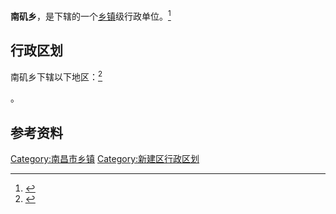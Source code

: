 {{中国乡级行政区|36/01/22/208/000
|汉语拼音 = NanJiXiang
|其他语言 = 
|其他语言名称 = 
|旧称 =
|地名出处 = 境内有南、矶两山对崎，总称南矶山，故公社以此命名。<ref>[http://www.jxqhdm.cn/result.aspx?id=36012200011111000019 地名查询] {{webarchive|url=https://web.archive.org/web/20160224201002/http://www.jxqhdm.cn/result.aspx?id=36012200011111000019 |date=2016-02-24 }}</ref>
|位置图文件名 = 
|位置图描述 = 
|自定义图片=
|建置时间 = 1958年
|领导职位 = 镇长
|领导名称 = 
|政府驻地 = 向阳街
|毗邻 = 
|总面积 = 15平方公里
|总人口 = 
|户籍人口 = 
|户籍人口年份 = 
|常住人口 = 
|常住人口年份 = 
|人口密度 = 
|GDP = 
|邮政编码 = 360122<ref>[http://www.ycdmw.com/result.aspx?id=36011100011111000006 地名查询] {{webarchive|url=https://web.archive.org/web/20160304133237/http://www.ycdmw.com/result.aspx?id=36011100011111000006 |date=2016-03-04 }}</ref>
|电话区号 = 
|官方网站 = http://xinjian.gov.cn/html/njx/index.html
|网站名称 = 南矶乡-新建区人民政府
}}

'''南矶乡'''，是{{PRC admin/fullname|36/01/22/208/000|3}}下辖的一个[[乡镇|乡镇]]级行政单位。<ref>{{PRC admin/ref sgc|{{PRC admin/parent|36/01/22/208/000}}}}</ref>

== 行政区划 ==

南矶乡下辖以下地区：<ref>{{PRC admin/ref sgc|36/01/22/208/000}}</ref>

{{PRC admin/children|36/01/22/208/000}}。

== 参考资料 ==

{{reflist}}

{{江西省南昌市新建县行政区划}}
{{江西行政区划小作品}}
[[Category:南昌市乡镇|Category:南昌市乡镇]]
[[Category:新建区行政区划|Category:新建区行政区划]]